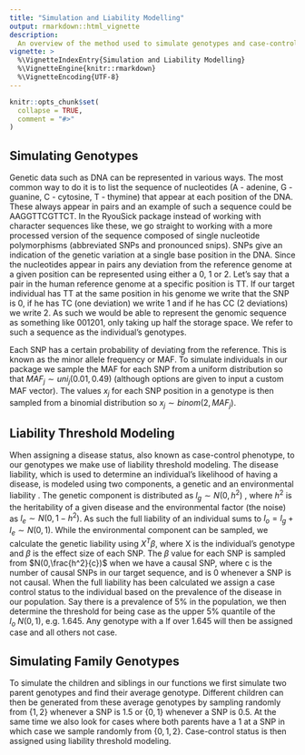 ```yaml
---
title: "Simulation and Liability Modelling"
output: rmarkdown::html_vignette
description:
  An overview of the method used to simulate genotypes and case-control phenotypes.
vignette: >
  %\VignetteIndexEntry{Simulation and Liability Modelling}
  %\VignetteEngine{knitr::rmarkdown}
  %\VignetteEncoding{UTF-8}
---
```


```r
knitr::opts_chunk$set(
  collapse = TRUE,
  comment = "#>"
)
```

## Simulating Genotypes
Genetic data such as DNA can be represented in various ways. The most common way to do it is to list the sequence of  nucleotides (A - adenine, G - guanine, C - cytosine, T - thymine) that appear at each position of the DNA. These always appear in pairs and an example of such a sequence could be AAGGTTCGTTCT. In the RyouSick package instead of working with character sequences like these, we go straight to working with a more processed version of the sequence composed of single nucleotide polymorphisms (abbreviated SNPs and pronounced snips). SNPs give an indication of the genetic variation at a single base position in the DNA. Since the nucleotides appear in pairs any deviation from the reference genome at a given position can be represented using either a 0, 1 or 2. Let's say that a pair in the human reference genome at a specific position is TT. If our target individual has TT at the same position in his genome we write that the SNP is 0, if he has TC (one deviation) we write 1 and if he has CC (2 deviations) we write 2. As such we would be able to represent the genomic sequence as something like 001201, only taking up half the storage space. We refer to such a sequence as the individual's genotypes. 

Each SNP has a certain probability of deviating from the reference. This is known as the minor allele frequency or MAF. To simulate individuals in our package we sample the MAF for each SNP from a uniform distribution so that $MAF_j \sim uni_j(0.01, 0.49)$ (although options are given to input a custom MAF vector). The values $x_j$ for each SNP position in a genotype is then sampled from a binomial distribution so $x_j \sim binom(2, MAF_j)$.

## Liability Threshold Modeling
When assigning a disease status, also known as case-control phenotype, to our genotypes we make use of liability threshold modeling. The disease liability, which is used to determine an individual's likelihood of having a disease, is modeled using two components, a genetic and an environmental liability . The genetic component is distributed as $l_g \sim N(0, h^2)$ , where $h^2$ is the heritability of a given disease and the environmental factor (the noise) as $l_e\sim N(0,1-h^2)$. As such the full liability of an individual sums to $l_o = l_g + l_e \sim  N(0,1)$. While the environmental component can be sampled, we calculate the genetic liability using  $X^T \beta$, where X is the individual’s genotype and $\beta$ is the effect size of each SNP. The $\beta$ value for each SNP is sampled from $N(0,\frac{h^2}{c})$ when we have a causal SNP, where c is the number of causal SNPs in our target sequence, and is 0 whenever a  SNP is not causal. When the full liability has been calculated we assign a case control status to the individual based on the prevalence of the disease in our population. Say there is a prevalence of 5% in the population, we then determine the threshold for being case as the upper 5% quantile of the  $l_o \text{~} N(0,1)$, e.g. 1.645. Any genotype with a lf over 1.645 will then be assigned case and all others not case. 

## Simulating Family Genotypes
To simulate the children and siblings in our functions we first simulate two parent genotypes and find their average genotype. Different children can then be generated from these average genotypes by sampling randomly from $\{1,2\}$ whenever a SNP is 1.5 or $\{0,1\}$ whenever a SNP is 0.5. At the same time we also look for cases where both parents have a 1 at a SNP in which case we sample randomly from $\{0,1,2\}$. Case-control status is then assigned using liability threshold modeling.




